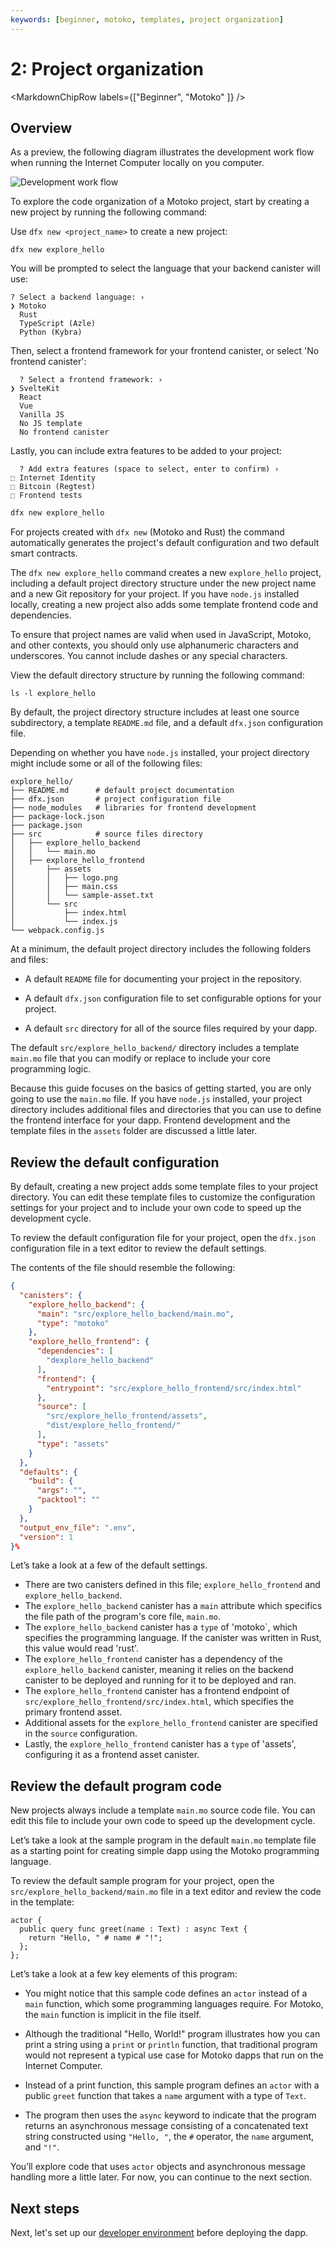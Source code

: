 ```yaml
---
keywords: [beginner, motoko, templates, project organization]
---
```



# 2: Project organization

<MarkdownChipRow labels={["Beginner", "Motoko" ]} />


## Overview

As a preview, the following diagram illustrates the development work flow when running the Internet Computer locally on you computer.

![Development work flow](_attachments/dev-workflow-explore.svg)

To explore the code organization of a Motoko project, start by creating a new project by running the following command:


<Tabs groupId="version">
<TabItem value="0-17-0" label="dfx v0.17.0 or newer" default>

Use `dfx new <project_name>` to create a new project:

```
dfx new explore_hello
```

You will be prompted to select the language that your backend canister will use:

```
? Select a backend language: ›
❯ Motoko
  Rust
  TypeScript (Azle)
  Python (Kybra)
```

Then, select a frontend framework for your frontend canister, or select 'No frontend canister':

```
  ? Select a frontend framework: ›
❯ SvelteKit
  React
  Vue
  Vanilla JS
  No JS template
  No frontend canister
```

Lastly, you can include extra features to be added to your project:

```
  ? Add extra features (space to select, enter to confirm) ›
⬚ Internet Identity
⬚ Bitcoin (Regtest)
⬚ Frontend tests
```

</TabItem>

<TabItem value="0-16-1" label="dfx v0.16.1 or older" default>

```bash
dfx new explore_hello
```

For projects created with `dfx new` (Motoko and Rust) the command automatically generates the project's default configuration and two default smart contracts.

</TabItem>
</Tabs>

The `dfx new explore_hello` command creates a new `explore_hello` project, including a default project directory structure under the new project name and a new Git repository for your project. If you have `node.js` installed locally, creating a new project also adds some template frontend code and dependencies.

To ensure that project names are valid when used in JavaScript, Motoko, and other contexts, you should only use alphanumeric characters and underscores. You cannot include dashes or any special characters.

View the default directory structure by running the following command:

```
ls -l explore_hello
```

By default, the project directory structure includes at least one source subdirectory, a template `README.md` file, and a default `dfx.json` configuration file.

Depending on whether you have `node.js` installed, your project directory might include some or all of the following files:

```
explore_hello/
├── README.md      # default project documentation
├── dfx.json       # project configuration file
├── node_modules   # libraries for frontend development
├── package-lock.json
├── package.json
├── src            # source files directory
│   ├── explore_hello_backend
│   │   └── main.mo
│   ├── explore_hello_frontend
│       ├── assets
│       │   ├── logo.png
│       │   ├── main.css
│       │   └── sample-asset.txt
│       └── src
│           ├── index.html
│           └── index.js
└── webpack.config.js
```

At a minimum, the default project directory includes the following folders and files:

-   A default `README` file for documenting your project in the repository.

-   A default `dfx.json` configuration file to set configurable options for your project.

-   A default `src` directory for all of the source files required by your dapp.

The default `src/explore_hello_backend/` directory includes a template `main.mo` file that you can modify or replace to include your core programming logic.

Because this guide focuses on the basics of getting started, you are only going to use the `main.mo` file. If you have `node.js` installed, your project directory includes additional files and directories that you can use to define the frontend interface for your dapp. Frontend development and the template files in the `assets` folder are discussed a little later.

## Review the default configuration

By default, creating a new project adds some template files to your project directory. You can edit these template files to customize the configuration settings for your project and to include your own code to speed up the development cycle.

To review the default configuration file for your project, open the `dfx.json` configuration file in a text editor to review the default settings.

The contents of the file should resemble the following:

```json
{
  "canisters": {
    "explore_hello_backend": {
      "main": "src/explore_hello_backend/main.mo",
      "type": "motoko"
    },
    "explore_hello_frontend": {
      "dependencies": [
        "dexplore_hello_backend"
      ],
      "frontend": {
        "entrypoint": "src/explore_hello_frontend/src/index.html"
      },
      "source": [
        "src/explore_hello_frontend/assets",
        "dist/explore_hello_frontend/"
      ],
      "type": "assets"
    }
  },
  "defaults": {
    "build": {
      "args": "",
      "packtool": ""
    }
  },
  "output_env_file": ".env",
  "version": 1
}%
```


Let’s take a look at a few of the default settings.

- There are two canisters defined in this file; `explore_hello_frontend` and `explore_hello_backend`.
- The `explore_hello_backend` canister has a `main` attribute which specifics the file path of the program's core file, `main.mo`.
- The `explore_hello_backend` canister has a `type` of 'motoko`, which specifies the programming language. If the canister was written in Rust, this value would read 'rust'.
- The `explore_hello_frontend` canister has a dependency of the `explore_hello_backend` canister, meaning it relies on the backend canister to be deployed and running for it to be deployed and ran.
- The `explore_hello_frontend` canister has a frontend endpoint of `src/explore_hello_frontend/src/index.html`, which specifies the primary frontend asset.
- Additional assets for the `explore_hello_frontend` canister are specified in the `source` configuration.
- Lastly, the `explore_hello_frontend` canister has a `type` of 'assets', configuring it as a frontend asset canister.

## Review the default program code

New projects always include a template `main.mo` source code file. You can edit this file to include your own code to speed up the development cycle.

Let’s take a look at the sample program in the default `main.mo` template file as a starting point for creating simple dapp using the Motoko programming language.

To review the default sample program for your project, open the `src/explore_hello_backend/main.mo` file in a text editor and review the code in the template:

```motoko
actor {
  public query func greet(name : Text) : async Text {
    return "Hello, " # name # "!";
  };
};
```

Let’s take a look at a few key elements of this program:

-   You might notice that this sample code defines an `actor` instead of a `main` function, which some programming languages require. For Motoko, the `main` function is implicit in the file itself.

-   Although the traditional "Hello, World!" program illustrates how you can print a string using a `print` or `println` function, that traditional program would not represent a typical use case for Motoko dapps that run on the Internet Computer.

-   Instead of a print function, this sample program defines an `actor` with a public `greet` function that takes a `name` argument with a type of `Text`.

-   The program then uses the `async` keyword to indicate that the program returns an asynchronous message consisting of a concatenated text string constructed using `"Hello, "`, the `#` operator, the `name` argument, and `"!"`.

You’ll explore code that uses `actor` objects and asynchronous message handling more a little later. For now, you can continue to the next section.

## Next steps

Next, let's set up our [developer environment](/docs/current/developer-docs/backend/motoko/dev-env) before deploying the dapp.
